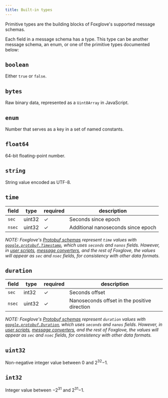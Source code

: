 ```yaml
---
title: Built-in types
---
```


Primitive types are the building blocks of Foxglove's supported message schemas.

Each field in a message schema has a type. This type can be another message schema, an enum, or one of the primitive types documented below:

## `boolean`

Either `true` or `false`.

## `bytes`

Raw binary data, represented as a `Uint8Array` in JavaScript.

## `enum`

Number that serves as a key in a set of named constants.

## `float64`

64-bit floating-point number.

## `string`

String value encoded as UTF-8.

## `time`

| field  | type   | required | description                        |
| ------ | ------ | -------- | ---------------------------------- |
| `sec`  | uint32 | ✓        | Seconds since epoch                |
| `nsec` | uint32 | ✓        | Additional nanoseconds since epoch |

_NOTE: Foxglove's [Protobuf schemas](/docs/studio/messages/introduction#protobuf-and-json-schema) represent `time` values with [`google.protobuf.Timestamp`](https://protobuf.dev/reference/protobuf/google.protobuf/#timestamp), which uses `seconds` and `nanos` fields. However, in [user scripts](/docs/studio/panels/user-scripts), [message converters](/docs/studio/extensions/getting-started#message-converters), and the rest of Foxglove, the values will appear as `sec` and `nsec` fields, for consistency with other data formats._

## `duration`

| field  | type   | required | description                                  |
| ------ | ------ | -------- | -------------------------------------------- |
| `sec`  | int32  | ✓        | Seconds offset                               |
| `nsec` | uint32 | ✓        | Nanoseconds offset in the positive direction |

_NOTE: Foxglove's [Protobuf schemas](/docs/studio/messages/introduction#protobuf-and-json-schema) represent `duration` values with [`google.protobuf.Duration`](https://protobuf.dev/reference/protobuf/google.protobuf/#duration), which uses `seconds` and `nanos` fields. However, in [user scripts](/docs/studio/panels/user-scripts), [message converters](/docs/studio/extensions/getting-started#message-converters), and the rest of Foxglove, the values will appear as `sec` and `nsec` fields, for consistency with other data formats._

## `uint32`

Non-negative integer value between 0 and 2<sup>32</sup>&minus;1.

## `int32`

Integer value between &minus;2<sup>31</sup> and 2<sup>31</sup>&minus;1.
